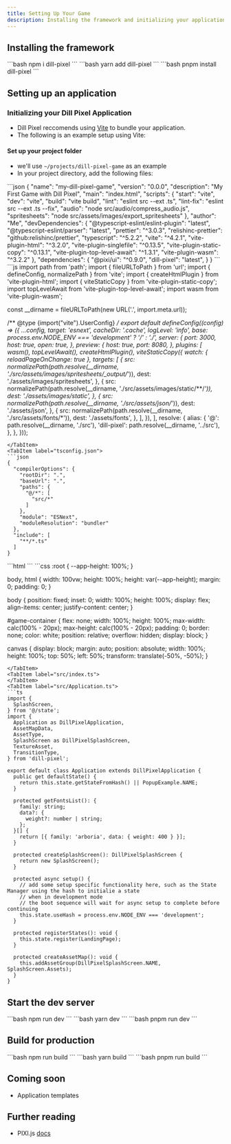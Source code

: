 ```yaml
---
title: Setting Up Your Game
description: Installing the framework and initializing your application
---
```



## Installing the framework

<Tabs>
	<TabItem label={"npm"}>
		```bash
		npm i dill-pixel
		```
	</TabItem>
	<TabItem label={"yarn"}>
		```bash
		yarn add dill-pixel
		```
	</TabItem>
	<TabItem label={"pnpm"}>
		```bash
		pnpm install dill-pixel
		```
	</TabItem>
</Tabs>

## Setting up an application

### Initializing your Dill Pixel Application
- Dill Pixel reccomends using [Vite](https://vitejs.dev/) to bundle your application.
- The following is an example setup using Vite:

#### Set up your project folder
- we'll use `~/projects/dill-pixel-game` as an example
- In your project directory, add the following files:

<Tabs>
<TabItem label="package.json">
```json
{
  "name": "my-dill-pixel-game",
  "version": "0.0.0",
  "description": "My First Game with Dill Pixel",
  "main": "index.html",
  "scripts": {
    "start": "vite",
    "dev": "vite",
    "build": "vite build",
    "lint": "eslint src --ext .ts",
    "lint-fix": "eslint src --ext .ts --fix",
    "audio": "node src/audio/compress_audio.js",
    "spritesheets": "node src/assets/images/export_spritesheets"
  },
  "author": "Me<me@myname.com>",
  "devDependencies": {
    "@typescript-eslint/eslint-plugin": "latest",
    "@typescript-eslint/parser": "latest",
    "prettier": "^3.0.3",
    "relishinc-prettier": "github:relishinc/prettier",
    "typescript": "^5.2.2",
    "vite": "^4.2.1",
    "vite-plugin-html": "^3.2.0",
    "vite-plugin-singlefile": "^0.13.5",
    "vite-plugin-static-copy": "^0.13.1",
    "vite-plugin-top-level-await": "^1.3.1",
    "vite-plugin-wasm": "^3.2.2"
  },
  "dependencies": {
    "@pixi/ui": "^0.9.0",
    "dill-pixel": "latest",
  }
}
```
</TabItem>
<TabItem label="vite.config.js">
```js
import path from 'path';
import { fileURLToPath } from 'url';
import { defineConfig, normalizePath } from 'vite';
import { createHtmlPlugin } from 'vite-plugin-html';
import { viteStaticCopy } from 'vite-plugin-static-copy';
import topLevelAwait from 'vite-plugin-top-level-await';
import wasm from 'vite-plugin-wasm';

const __dirname = fileURLToPath(new URL('.', import.meta.url));

/** @type {import("vite").UserConfig} */
export default defineConfig((config) => ({
  ...config,
  target: 'esnext',
  cacheDir: '.cache',
  logLevel: 'info',
  base: process.env.NODE_ENV === 'development' ? '/' : './',
  server: {
    port: 3000,
    host: true,
    open: true,
  },
  preview: {
    host: true,
    port: 8080,
  },
  plugins: [
    wasm(),
    topLevelAwait(),
    createHtmlPlugin(),
    viteStaticCopy({
      watch: { reloadPageOnChange: true },
      targets: [
        {
          src: normalizePath(path.resolve(__dirname, './src/assets/images/spritesheets/_output/*')),
          dest: './assets/images/spritesheets',
        },
        {
          src: normalizePath(path.resolve(__dirname, './src/assets/images/static/**/*')),
          dest: './assets/images/static',
        },
        {
          src: normalizePath(path.resolve(__dirname, './src/assets/json/*')),
          dest: './assets/json',
        },
        {
          src: normalizePath(path.resolve(__dirname, './src/assets/fonts/*')),
          dest: './assets/fonts',
        },
      ],
    }),
  ],
  resolve: {
    alias: {
      '@': path.resolve(__dirname, './src'),
      'dill-pixel': path.resolve(__dirname, '../src'),
    },
  },
}));
```
</TabItem>
<TabItem label="tsconfig.json">
```json
{
  "compilerOptions": {
    "rootDir": ".",
    "baseUrl": ".",
    "paths": {
      "@/*": [
        "src/*"
      ]
    },
    "module": "ESNext",
    "moduleResolution": "bundler"
  },
  "include": [
    "**/*.ts"
  ]
}

```
</TabItem>
<TabItem label="index.html">
```html
<!DOCTYPE html>
<html lang="en">
<head>
    <meta charset="UTF-8">
    <meta name="viewport" content="width=device-width, initial-scale=1.0, maximum-scale=1.0, user-scalable=no">
    <meta name="mobile-web-app-capable" content="yes">
    <meta name="apple-mobile-web-app-capable" content="yes">
    <title>My Dill Pixel Game</title>
    <style>
        @import url('src/index.css');
    </style>
</head>
<body>
<script type="module" src="src/index.ts" async defer></script>
</body>
</html>
```
</TabItem>
<TabItem label="src/index.css">
```css
:root {
    --app-height: 100%;
}

body, html {
    width: 100vw;
    height: 100%;
    height: var(--app-height);
    margin: 0;
    padding: 0;
}

body {
    position: fixed;
    inset: 0;
    width: 100%;
    height: 100%;
    display: flex;
    align-items: center;
    justify-content: center;
}

#game-container {
    flex: none;
    width: 100%;
    height: 100%;
    max-width: calc(100% - 20px);
    max-height: calc(100% - 20px);
    padding: 0;
    border: none;
    color: white;
    position: relative;
    overflow: hidden;
    display: block;
}

canvas {
    display: block;
    margin: auto;
    position: absolute;
    width: 100%;
    height: 100%;
    top: 50%;
    left: 50%;
    transform: translate(-50%, -50%);
}
```
</TabItem>
<TabItem label="src/index.ts">
</TabItem>
<TabItem label="src/Application.ts">
```ts
import {
  SplashScreen,
} from '@/state';
import {
  Application as DillPixelApplication,
  AssetMapData,
  AssetType,
  SplashScreen as DillPixelSplashScreen,
  TextureAsset,
  TransitionType,
} from 'dill-pixel';

export default class Application extends DillPixelApplication {
  public get defaultState() {
    return this.state.getStateFromHash() || PopupExample.NAME;
  }

  protected getFontsList(): {
    family: string;
    data?: {
      weight?: number | string;
    };
  }[] {
    return [{ family: 'arboria', data: { weight: 400 } }];
  }

  protected createSplashScreen(): DillPixelSplashScreen {
    return new SplashScreen();
  }

  protected async setup() {
    // add some setup specific functionality here, such as the State Manager using the hash to initialie a state
    // when in development mode
    // the boot sequence will wait for async setup to complete before continuing
    this.state.useHash = process.env.NODE_ENV === 'development';
  }

  protected registerStates(): void {
    this.state.register(LandingPage);
  }

  protected createAssetMap(): void {
    this.addAssetGroup(DillPixelSplashScreen.NAME, SplashScreen.Assets);
  }
}
```
</TabItem>
</Tabs>

## Start the dev server

<Tabs>
	<TabItem label={"npm"}>
		```bash
		npm run dev
		```
	</TabItem>
	<TabItem label={"yarn"}>
		```bash
		yarn dev
		```
	</TabItem>
	<TabItem label={"pnpm"}>
		```bash
		pnpm run dev
		```
	</TabItem>
</Tabs>

## Build for production

<Tabs>
	<TabItem label={"npm"}>
		```bash
		npm run build
		```
	</TabItem>
	<TabItem label={"yarn"}>
		```bash
		yarn build
		```
	</TabItem>
	<TabItem label={"pnpm"}>
		```bash
		pnpm run build
		```
	</TabItem>
</Tabs>

## Coming soon
- Application templates

## Further reading

- PIXI.js [docs](https://pixijs.download/dev/docs/index.html)
